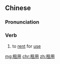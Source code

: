 ==Chinese==
{{zh-forms}}

===Pronunciation===
{{zh-pron
|m=zūyòng
|c=zou1 jung6
|h=pfs=chû-yung
|mn=cho͘-iōng
|cat=v
}}

===Verb===
{{zh-verb}}

# to [[rent]] for [[use]]

[[mg:租用]]
[[chr:租用]]
[[zh:租用]]
